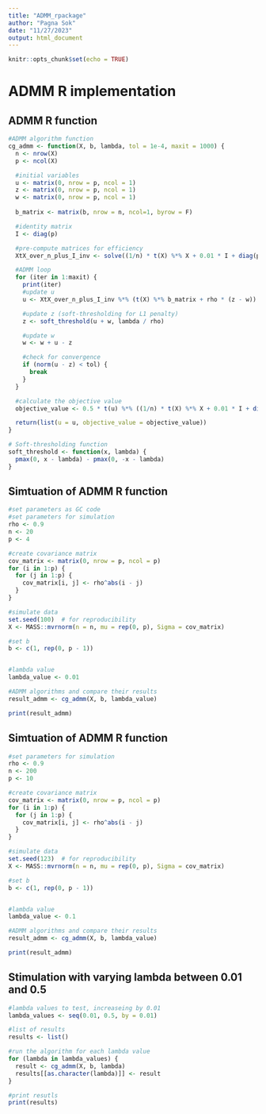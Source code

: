```yaml
---
title: "ADMM_rpackage"
author: "Pagna Sok"
date: "11/27/2023"
output: html_document
---
```


```r
knitr::opts_chunk$set(echo = TRUE)
```

# ADMM R implementation

## ADMM R function
```r
#ADMM algorithm function
cg_admm <- function(X, b, lambda, tol = 1e-4, maxit = 1000) {
  n <- nrow(X)
  p <- ncol(X)

  #initial variables
  u <- matrix(0, nrow = p, ncol = 1)
  z <- matrix(0, nrow = p, ncol = 1)
  w <- matrix(0, nrow = p, ncol = 1)
  
  b_matrix <- matrix(b, nrow = n, ncol=1, byrow = F)

  #identity matrix
  I <- diag(p)

  #pre-compute matrices for efficiency
  XtX_over_n_plus_I_inv <- solve((1/n) * t(X) %*% X + 0.01 * I + diag(p))

  #ADMM loop
  for (iter in 1:maxit) {
    print(iter)
    #update u
    u <- XtX_over_n_plus_I_inv %*% (t(X) %*% b_matrix + rho * (z - w))

    #update z (soft-thresholding for L1 penalty)
    z <- soft_threshold(u + w, lambda / rho)

    #update w
    w <- w + u - z

    #check for convergence
    if (norm(u - z) < tol) {
      break
    }
  }

  #calculate the objective value
  objective_value <- 0.5 * t(u) %*% ((1/n) * t(X) %*% X + 0.01 * I + diag(p)) %*% u - t(u) %*% b + lambda * sum(abs(u))

  return(list(u = u, objective_value = objective_value))
}

# Soft-thresholding function
soft_threshold <- function(x, lambda) {
  pmax(0, x - lambda) - pmax(0, -x - lambda)
}
```


## Simtuation of ADMM R function
```r
#set parameters as GC code
#set parameters for simulation
rho <- 0.9
n <- 20
p <- 4

#create covariance matrix
cov_matrix <- matrix(0, nrow = p, ncol = p)
for (i in 1:p) {
  for (j in 1:p) {
    cov_matrix[i, j] <- rho^abs(i - j)
  }
}

#simulate data
set.seed(100)  # for reproducibility
X <- MASS::mvrnorm(n = n, mu = rep(0, p), Sigma = cov_matrix)

#set b
b <- c(1, rep(0, p - 1))


#lambda value
lambda_value <- 0.01

#ADMM algorithms and compare their results
result_admm <- cg_admm(X, b, lambda_value)

print(result_admm)
```



## Simtuation of ADMM R function
```r
#set parameters for simulation
rho <- 0.9
n <- 200
p <- 10

#create covariance matrix
cov_matrix <- matrix(0, nrow = p, ncol = p)
for (i in 1:p) {
  for (j in 1:p) {
    cov_matrix[i, j] <- rho^abs(i - j)
  }
}

#simulate data
set.seed(123)  # for reproducibility
X <- MASS::mvrnorm(n = n, mu = rep(0, p), Sigma = cov_matrix)

#set b
b <- c(1, rep(0, p - 1))


#lambda value
lambda_value <- 0.1

#ADMM algorithms and compare their results
result_admm <- cg_admm(X, b, lambda_value)

print(result_admm)
```


## Stimulation with varying lambda between 0.01 and 0.5
```r
#lambda values to test, increaseing by 0.01
lambda_values <- seq(0.01, 0.5, by = 0.01)

#list of results
results <- list()

#run the algorithm for each lambda value
for (lambda in lambda_values) {
  result <- cg_admm(X, b, lambda)
  results[[as.character(lambda)]] <- result
}

#print resutls
print(results)
```

